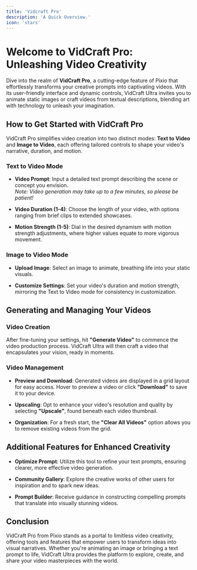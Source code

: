 ```yaml
---
title: 'Vidcraft Pro'
description: 'A Quick Overview.'
icon: 'stars'
---
```


# Welcome to VidCraft Pro: Unleashing Video Creativity

Dive into the realm of **VidCraft Pro**, a cutting-edge feature of Pixio that effortlessly transforms your creative prompts into captivating videos. With its user-friendly interface and dynamic controls, VidCraft Ultra invites you to animate static images or craft videos from textual descriptions, blending art with technology to unleash your imagination. 

## How to Get Started with VidCraft Pro

VidCraft Pro simplifies video creation into two distinct modes: **Text to Video** and **Image to Video**, each offering tailored controls to shape your video's narrative, duration, and motion.

### Text to Video Mode
- **Video Prompt**: Input a detailed text prompt describing the scene or concept you envision.  
  _Note: Video generation may take up to a few minutes, so please be patient!_

- **Video Duration (1-4)**: Choose the length of your video, with options ranging from brief clips to extended showcases.

- **Motion Strength (1-5)**: Dial in the desired dynamism with motion strength adjustments, where higher values equate to more vigorous movement.

### Image to Video Mode
- **Upload Image**: Select an image to animate, breathing life into your static visuals.

- **Customize Settings**: Set your video's duration and motion strength, mirroring the Text to Video mode for consistency in customization.

## Generating and Managing Your Videos

### Video Creation
After fine-tuning your settings, hit **"Generate Video"** to commence the video production process. VidCraft Ultra will then craft a video that encapsulates your vision, ready in moments.

### Video Management
- **Preview and Download**: Generated videos are displayed in a grid layout for easy access. Hover to preview a video or click **"Download"** to save it to your device.

- **Upscaling**: Opt to enhance your video's resolution and quality by selecting **"Upscale"**, found beneath each video thumbnail.

- **Organization**: For a fresh start, the **"Clear All Videos"** option allows you to remove existing videos from the grid.

## Additional Features for Enhanced Creativity

- **Optimize Prompt**: Utilize this tool to refine your text prompts, ensuring clearer, more effective video generation.

- **Community Gallery**: Explore the creative works of other users for inspiration and to spark new ideas.

- **Prompt Builder**: Receive guidance in constructing compelling prompts that translate into visually stunning videos.

## Conclusion

VidCraft Pro from Pixio stands as a portal to limitless video creativity, offering tools and features that empower users to transform ideas into visual narratives. Whether you're animating an image or bringing a text prompt to life, VidCraft Ultra provides the platform to explore, create, and share your video masterpieces with the world.
